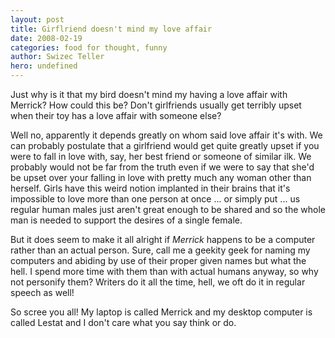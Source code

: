```yaml
---
layout: post
title: Girflriend doesn't mind my love affair
date: 2008-02-19
categories: food for thought, funny
author: Swizec Teller
hero: undefined
---
```


Just why is it that my bird doesn't mind my having a love affair with Merrick? How could this be? Don't girlfriends usually get terribly upset when their toy has a love affair with someone else?

Well no, apparently it depends greatly on whom said love affair it's with. We can probably postulate that a girlfriend would get quite greatly upset if you were to fall in love with, say, her best friend or someone of similar ilk. We probably would not be far from the truth even if we were to say that she'd be upset over your falling in love with pretty much any woman other than herself. Girls have this weird notion implanted in their brains that it's impossible to love more than one person at once ... or simply put ... us regular human males just aren't great enough to be shared and so the whole man is needed to support the desires of a single female.

But it does seem to make it all alright if _Merrick_ happens to be a computer rather than an actual person. Sure, call me a geekity geek for naming my computers and abiding by use of their proper given names but what the hell. I spend more time with them than with actual humans anyway, so why not personify them? Writers do it all the time, hell, we oft do it in regular speech as well!

So scree you all! My laptop is called Merrick and my desktop computer is called Lestat and I don't care what you say think or do.
